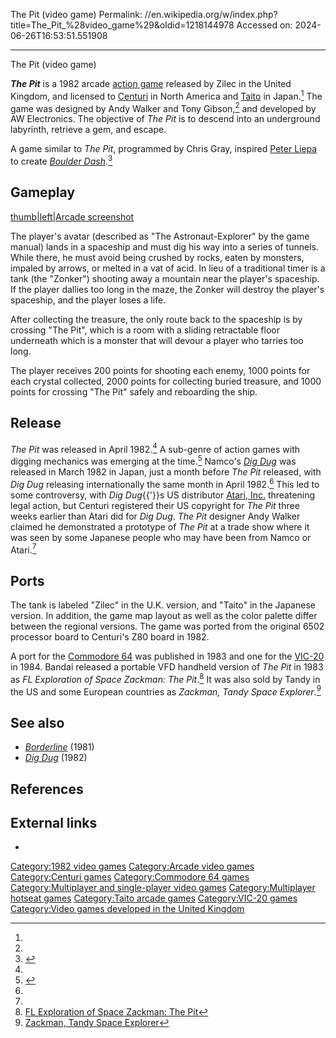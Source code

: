 The Pit (video game)
Permalink: //en.wikipedia.org/w/index.php?title=The_Pit_%28video_game%29&oldid=1218144978
Accessed on: 2024-06-26T16:53:51.551908



------
The Pit (video game)
{{Short description|1982 video game}}
{{Infobox video game
|title= The Pit
|image= The Pit video game cover.jpeg
|caption= 
|developer= AW Electronics
|publisher= {{vgrelease|UK|Zilec<ref name="Akagi"/>|JP|[[Taito]]<ref name="Akagi"/>|NA|[[Centuri]]<ref name="Akagi"/>}}
|designer=Andy Walker<br>Tony Gibson<ref name="RG"/>
|platforms= [[Arcade video game|Arcade]], [[Commodore 64]], [[VIC-20]]<ref>{{cite web |title=The Pit |url=http://www.computinghistory.org.uk/det/2540/VIC-20-Falcon-The-Pit/ |website=Computing History}}</ref>
|released= '''Arcade''' {{vgrelease|WW|April 1982<ref name="Akagi">{{cite book |last1=Akagi |first1=Masumi |title=アーケードTVゲームリスト国内•海外編(1971-2005) |trans-title=Arcade TV Game List: Domestic • Overseas Edition (1971-2005) |date=13 October 2006 |publisher=Amusement News Agency |language=ja |location=Japan |isbn=978-4990251215 |pages=42, 52, 111, 114, 141 |url=https://archive.org/details/ArcadeGameList1971-2005/page/n43}}</ref>}} '''Commodore 64''' {{vgrelease|UK|1983}} '''VIC-20''' {{vgrelease|UK|1984}}
|genre= [[Action game|Action]]
|modes= 1-2 players alternating turns
|arcade system= 
|alt = 
}}

'''''The Pit''''' is a 1982 arcade [[action game]] released by Zilec in the United Kingdom, and licensed to [[Centuri]] in North America and [[Taito]] in Japan.<ref name="Akagi"/> The game was designed by Andy Walker and Tony Gibson,<ref name="RG"/> and developed by AW Electronics. The objective of ''The Pit'' is to descend into an underground labyrinth, retrieve a gem, and escape.

A game similar to ''The Pit'', programmed by Chris Gray, inspired [[Boulder Dash (video game)|Peter Liepa]] to create ''[[Boulder Dash (video game)|Boulder Dash]]''.<ref>{{cite web |last1=Weber |first1=Arno |title=Interview: Peter Liepa |date=October 2005 |website=Arno's Boulder Dash Fansite |url=https://boulder-dash.nl/interview.php?lang=en |quote=The publisher put me in touch with Chris Gray, who had submitted a game in Basic, but didn't at the time have the skills to convert it into machine language...  The game was similar to an arcade game called The Pit, but after examining it more I didn't think the game had any 'legs' – too much of it was predetermined. But I started playing with basic elements of dirt, rocks, and jewels and within a couple of days had built the basic "physics engine" of what was to become Boulder Dash.}}</ref>

== Gameplay ==
[[image:The Pit.png|thumb|left|Arcade screenshot]]

The player's avatar (described as "The Astronaut-Explorer" by the game manual) lands in a spaceship and must dig his way into a series of tunnels. While there, he must avoid being crushed by rocks, eaten by monsters, impaled by arrows, or melted in a vat of acid.  In lieu of a traditional timer is a tank (the "Zonker") shooting away a mountain near the player's spaceship. If the player dallies too long in the maze, the Zonker will destroy the player's spaceship, and the player loses a life.

After collecting the treasure, the only route back to the spaceship is by crossing "The Pit", which is a room with a sliding retractable floor underneath which is a monster that will devour a player who tarries too long.

The player receives 200 points for shooting each enemy, 1000 points for each crystal collected, 2000 points for collecting buried treasure, and 1000 points for crossing "The Pit" safely and reboarding the ship.

== Release ==
''The Pit'' was released in April 1982.<ref name="Akagi"/> A sub-genre of action games with digging mechanics was emerging at the time.<ref name="RG">{{cite journal |title=The Making Of... The Pit |journal=[[Retro Gamer]] |date=January 2011 |issue=85 |pages=52–4 |url=https://archive.org/details/retro_gamer/RetroGamer_085/page/52/mode/2up}}</ref> Namco's ''[[Dig Dug]]'' was released in March 1982 in Japan, just a month before ''The Pit'' released, with ''Dig Dug'' releasing internationally the same month in April 1982.<ref name="Akagi"/> This led to some controversy, with ''Dig Dug''{{'}}s US distributor [[Atari, Inc.]] threatening legal action, but Centuri registered their US copyright for ''The Pit'' three weeks earlier than Atari did for ''Dig Dug''. ''The Pit'' designer Andy Walker claimed he demonstrated a prototype of ''The Pit'' at a trade show where it was seen by some Japanese people who may have been from Namco or Atari.<ref name="RG"/>

== Ports ==
The tank is labeled "Zilec" in the U.K. version, and "Taito" in the Japanese version. In addition, the game map layout as well as the color palette differ between the regional versions. The game was ported from the original 6502 processor board to Centuri's Z80 board in 1982.{{Citation needed|date=July 2021}}

A port for the [[Commodore 64]] was published in 1983 and one for the [[VIC-20]] in 1984. Bandai released a portable VFD handheld version of ''The Pit'' in 1983 as ''FL Exploration of Space Zackman: The Pit''.<ref>[http://www.handheldmuseum.com/Bandai/Zackman.htm FL Exploration of Space Zackman: The Pit]</ref> It was also sold by Tandy in the US and some European countries as ''Zackman, Tandy Space Explorer''.<ref>[http://www.handheldmuseum.com/Tandy/Zackman.htm Zackman, Tandy Space Explorer]</ref>

== See also ==
* ''[[Borderline (video game)|Borderline]]'' (1981)
* ''[[Dig Dug]]'' (1982)

== References ==
{{reflist}}

==External links==
*{{KLOV game|id=9033}}

{{DEFAULTSORT:Pit}}
[[Category:1982 video games]]
[[Category:Arcade video games]]
[[Category:Centuri games]]
[[Category:Commodore 64 games]]
[[Category:Multiplayer and single-player video games]]
[[Category:Multiplayer hotseat games]]
[[Category:Taito arcade games]]
[[Category:VIC-20 games]]
[[Category:Video games developed in the United Kingdom]]


{{Taito-videogame-stub}}
{{Arcade-stub}}